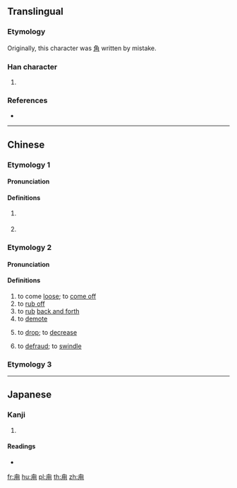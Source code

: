==Translingual==

===Etymology===
Originally, this character was [[角]] written by mistake. {{rfv-etymology|mul|}}{{rfc}}

===Han character===
{{Han char|rn=101|rad=用|as=01|sn=6|four=27220|canj=HBQ|ids=⿱丿用}}

# {{defn|Han|sort=用01}}

===References===
* {{Han ref|kx=0756.010|dkj=21705|dj=1166.030|hdz=10038.060|uh=752A|ud=29994|bh=CA46|bd=51782}}

----

==Chinese==
{{zh-forms|alt=角}}

===Etymology 1===

====Pronunciation====
{{zh-pron
|m=lù
|c=luk6
|h=pfs=
|md=
|mn=lo̍k
|mn-t=log8
|w=
|cat=pn
}}

====Definitions====
{{zh-hanzi}}

# {{n-g|Used in place names.}}
#: {{zh-x|^甪{lù}直|{{w|Luzhi}}, [[Jiangsu]]}}
#: {{zh-x|^甪{lù}堰|Luyan, [[Zhejiang]]}}
# {{surname|lang=zh}}
#: {{zh-x|^甪{lù}里|Luli}}

===Etymology 2===
{{zh-forms|alt=黜}}
{{rfe|zh|Is it related to Cantonese 甩 (lat1) and Hakka 㪐 (lut)?}}

====Pronunciation====
{{zh-pron
|mn=lut
|cat=pn
}}

====Definitions====
{{zh-hanzi}} {{tcx|Min Nan|lang=zh}}

# to come [[loose]]; to [[come off]]
# to [[rub off]]
# to [[rub]] [[back and forth]]
# to [[demote]]
# {{lb|zh|of prices|etc.}} to [[drop]]; to [[decrease]]
# to [[defraud]]; to [[swindle]]

===Etymology 3===
{{zh-see|角|v}}

----

==Japanese==

===Kanji===
{{ja-kanji|grade=|rs=用01}}

# {{defn|lang=ja|sort=用01}}

====Readings====
* {{ja-readings|on=[[ろく]] (roku)|kun=[[つの]] (tsuno)|nanori=}}

[[fr:甪]]
[[hu:甪]]
[[pl:甪]]
[[th:甪]]
[[zh:甪]]